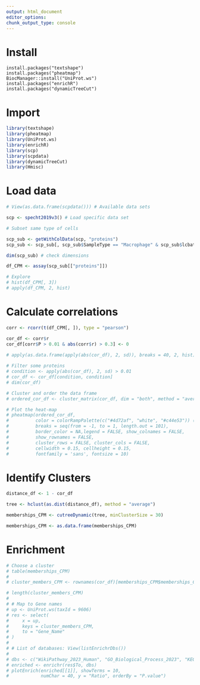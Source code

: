 ```yaml
---
output: html_document
editor_options: 
chunk_output_type: console
---
```


# Install

```r.
install.packages("textshape")
install.packages("pheatmap")
BiocManager::install("UniProt.ws")
install.packages("enrichR")
install.packages("dynamicTreeCut")
```

# Import

```r
library(textshape)
library(pheatmap)
library(UniProt.ws)
library(enrichR)
library(scp)
library(scpdata)
library(dynamicTreeCut)
library(Hmisc)
```

# Load data

```r
# View(as.data.frame(scpdata())) # Available data sets

scp <- specht2019v3() # Load specific data set

# Subset same type of cells

scp_sub <- getWithColData(scp, "proteins")
scp_sub <- scp_sub[, scp_sub$SampleType == "Macrophage" & scp_sub$lcbatch == "LCB7"]

dim(scp_sub) # check dimensions

df_CPM <- assay(scp_sub[["proteins"]])

# Explore
# hist(df_CPM[, 3])
# apply(df_CPM, 2, hist)
```

# Calculate correlations

```r
corr <- rcorr(t(df_CPM[, ]), type = "pearson")

cor_df <- corr$r
cor_df[corr$P > 0.01 & abs(corr$r) > 0.3] <- 0
  
# apply(as.data.frame(apply(abs(cor_df), 2, sd)), breaks = 40, 2, hist)

# Filter some proteins
# condition <- apply(abs(cor_df), 2, sd) > 0.01
# cor_df <- cor_df[condition, condition]
# dim(cor_df)

# Cluster and order the data frame
# ordered_cor_df <- cluster_matrix(cor_df, dim = "both", method = "average")

# Plot the heat-map
# pheatmap(ordered_cor_df,
#          color = colorRampPalette(c("#4d72af", "white", "#c44e53")) (101),
#          breaks = seq(from = -1, to = 1, length.out = 101),
#          border_color = NA,legend = FALSE, show_colnames = FALSE, 
#          show_rownames = FALSE,
#          cluster_rows = FALSE, cluster_cols = FALSE,
#          cellwidth = 0.15, cellheight = 0.15,
#          fontfamily = 'sans', fontsize = 10)
```

# Identify Clusters

```r
distance_df <- 1 - cor_df

tree <- hclust(as.dist(distance_df), method = "average")

memberships_CPM <- cutreeDynamic(tree, minClusterSize = 30)

memberships_CPM <- as.data.frame(memberships_CPM)
```

# Enrichment

```r
# Choose a cluster
# table(memberships_CPM)
# 
# cluster_members_CPM <- rownames(cor_df)[memberships_CPM$memberships_CPM == 3]

# length(cluster_members_CPM)
# 
# # Map to Gene names
# up <- UniProt.ws(taxId = 9606)
# res <- select(
#     x = up,
#     keys = cluster_members_CPM,
#     to = "Gene_Name"
# )
# 
# # List of databases: View(listEnrichrDbs())
# 
# dbs <- c("WikiPathway_2023_Human", "GO_Biological_Process_2023", "KEGG_2021_Human")
# enriched <- enrichr(res$To, dbs)
# plotEnrich(enriched[[1]], showTerms = 10,
#            numChar = 40, y = "Ratio", orderBy = "P.value")
```
